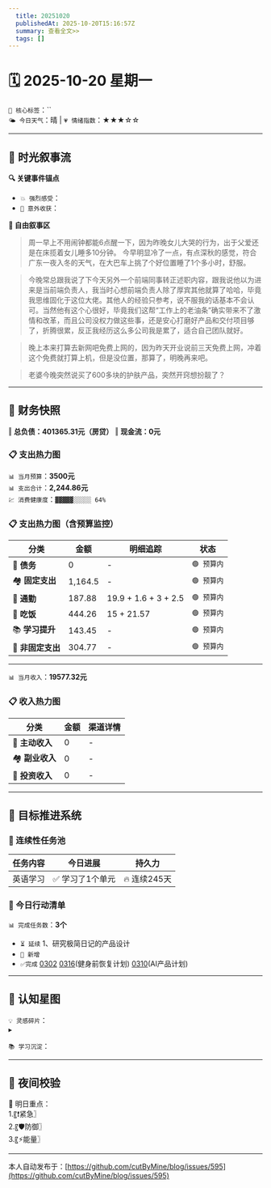 ```yaml
---
  title: 20251020
  publishedAt: 2025-10-20T15:16:57Z
  summary: 查看全文>>
  tags: []
---
```


# 🗓️ 2025-10-20 星期一  
`🔑 核心标签`：``  
`🌤️ 今日天气`：晴 | `💗 情绪指数`：★★★☆☆   

---


## 🌊 **时光叙事流**
**🔍 关键事件锚点**  
- `💥 强烈感受`：         
- `🎉 意外收获`：           

**📖 自由叙事区**  
> 周一早上不用闹钟都能6点醒一下，因为昨晚女儿大哭的行为，出于父爱还是在床揽着女儿睡多10分钟。
> 今早明显冷了一点，有点深秋的感觉，符合广东一夜入冬的天气，在大巴车上挑了个好位置睡了1个多小时，舒服。

> 今晚常总跟我说了下今天另外一个前端同事转正述职内容，跟我说他以为进来是当前端负责人，我当时心想前端负责人除了厚宾其他就算了哈哈，毕竟我思维固化于这位大佬。其他人的经验只参考，说不服我的话基本不会认可。当然他有这个心很好，毕竟我们这帮“工作上的老油条”确实带来不了激情和改革，而且公司没权力做这些事，还是安心打磨好产品和交付项目够了，折腾很累，反正我经历这么多公司我是累了，适合自己团队就好。

> 晚上本来打算去新网吧免费上网的，因为昨天开业说前三天免费上网，冲着这个免费就打算上机，但是没位置，那算了，明晚再来吧。

> 老婆今晚突然说买了600多块的护肤产品，突然开窍想扮靓了？

---

## 💸 **财务快照**
‖ **总负债：401365.31元（房贷）**
‖ **现金流：0元**

### 📋 支出热力图

`📊 当月预算`：**3500元**  
`📊 支出合计`：**2,244.86元**  
`💹 消费健康度`：`▓▓▓▓▓░░░░░ 64%`  
### 📋 支出热力图（含预算监控）
| 分类         | 金额    | 明细追踪                  | 状态           |
|--------------|---------|---------------------------|----------------|
| 🏦 **债务**    | 0   |  -  | `🟢 预算内`   |
| 🏘️ **固定支出** | 1,164.5     |  -  | `🟢 预算内`     |
| 🚌 **通勤**     | 187.88   | 19.9 + 1.6 + 3 + 2.5  | `🟢 预算内`     |
| 🍜 **吃饭**     | 444.26  |  15 + 21.57  | `🟢 预算内`   |
| 📚 **学习提升** | 143.45      |   -     | `🟢 预算内`     |
| 🎲 **非固定支出** | 304.77   |  -  | `🟢 预算内`  |
---

`📊 当月收入`：**19577.32元**  

### 📋 收入热力图
| 分类         | 金额    | 渠道详情             |
|--------------|---------|-------------------------|
| 🏦 **主动收入**  | 0                | -        |
| 🏘️ **副业收入**  | 0                | -        |
| 🚌 **投资收入**  | 0                | -        |



---

## 🎯 **目标推进系统**

### 🔄 连续性任务池
| 任务内容                | 今日进展          | 持久力     |
|-------------------------|-------------------|------------|
| 英语学习         | ✅ 学习了1个单元 | 🔥 连续245天  |




### 📌 今日行动清单

`📊 完成任务数`：**3个**  
- `⏳ 延续` 1、研究极简日记的产品设计             
- `🚩 新增`   
- `✅完成` [0302](note://WEB9685e40ae7a6464db1196641a1ffd0ee)   [0316](note://WEBc1fcc89ec3e741538b703e8017b38c9f)(健身前恢复计划)  [0310](note://WEBfc89f9187c014fbe9fab88e2d09b4bde)(AI产品计划)


---

## 🌌 **认知星图**
`💡 灵感碎片`：  
▸ 


`📚 学习沉淀`：  
>    

---

## 🌃 夜间校验

🚀 明日重点：  
1.〖❗紧急〗  
2.〖🛡️防御〗  
3.〖⚡能量〗

---
本人自动发布于：[https://github.com/cutByMine/blog/issues/595](https://github.com/cutByMine/blog/issues/595)
